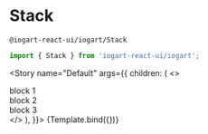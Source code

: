


<Meta
    title="Components/Layout/Stack"
    component={Stack}
/>

# Stack
`@iogart-react-ui/iogart/Stack`

```javascript
import { Stack } from 'iogart-react-ui/iogart';
```

<Story
  name="Default"
  args={{
    children: (
        <>
            <div>block 1</div>
            <div>block 2</div>
            <div>block 3</div>
        </>
    ),
  }}>
  {Template.bind({})}
</Story>

